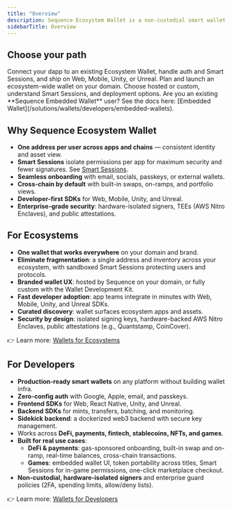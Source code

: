 ```yaml
---
title: "Overview"
description: Sequence Ecosystem Wallet is a non-custodial smart wallet designed for chains and ecosystems. It gives users a single wallet and identity across apps and titles on your domain, combining passkeys, Smart Sessions, and a merkleized wallet configuration for strong security with low friction.
sidebarTitle: Overview
---
```


## Choose your path

<CardGroup>
  <Card title="For Developers" href="/solutions/wallets/developers/overview">
    Connect your dapp to an existing Ecosystem Wallet, handle auth and Smart Sessions, and ship on Web, Mobile, Unity, or Unreal.
  </Card>
  <Card title="For Ecosystems" href="/solutions/wallets/ecosystems/overview">
    Plan and launch an ecosystem-wide wallet on your domain. Choose hosted or custom, understand Smart Sessions, and deployment options.
  </Card>
</CardGroup>

<Info>
Are you an existing **Sequence Embedded Wallet** user? See the docs here: [Embedded Wallet](/solutions/wallets/developers/embedded-wallets).
</Info>

## Why Sequence Ecosystem Wallet

- **One address per user across apps and chains** — consistent identity and asset view.
- **Smart Sessions** isolate permissions per app for maximum security and fewer signatures. See [Smart Sessions](/solutions/wallets/ecosystems/smart-sessions).
- **Seamless onboarding** with email, socials, passkeys, or external wallets.
- **Cross-chain by default** with built-in swaps, on-ramps, and portfolio views.
- **Developer-first SDKs** for Web, Mobile, Unity, and Unreal.
- **Enterprise-grade security**: hardware-isolated signers, TEEs (AWS Nitro Enclaves), and public attestations.

## For Ecosystems

- **One wallet that works everywhere** on your domain and brand.
- **Eliminate fragmentation**: a single address and inventory across your ecosystem, with sandboxed Smart Sessions protecting users and protocols.
- **Branded wallet UX**: hosted by Sequence on your domain, or fully custom with the Wallet Development Kit.
- **Fast developer adoption**: app teams integrate in minutes with Web, Mobile, Unity, and Unreal SDKs.
- **Curated discovery**: wallet surfaces ecosystem apps and assets.
- **Security by design**: isolated signing keys, hardware-backed AWS Nitro Enclaves, public attestations (e.g., Quantstamp, CoinCover).
  
👉 Learn more: [Wallets for Ecosystems](/solutions/wallets/ecosystems/overview)

## For Developers

- **Production-ready smart wallets** on any platform without building wallet infra.
- **Zero-config auth** with Google, Apple, email, and passkeys.
- **Frontend SDKs** for Web, React Native, Unity, and Unreal.
- **Backend SDKs** for mints, transfers, batching, and monitoring.
- **Sidekick backend**: a dockerized web3 backend with secure key management.
- Works across **DeFi, payments, fintech, stablecoins, NFTs, and games**.
- **Built for real use cases**:
  - **DeFi & payments**: gas-sponsored onboarding, built-in swap and on-ramp, real-time balances, cross-chain transactions.
  - **Games**: embedded wallet UI, token portability across titles, Smart Sessions for in-game permissions, one-click marketplace checkout.
- **Non-custodial, hardware-isolated signers** and enterprise guard policies (2FA, spending limits, allow/deny lists).

👉 Learn more: [Wallets for Developers](/solutions/wallets/developers/overview)
